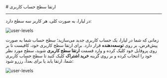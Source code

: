 

<Layout>
<Head>
<title>مستندات ارتقا سطح حساب کاربری - لیارا</title>
<meta property="og:title" content="مستندات خدمات رایانش ابری لیارا" />
<meta property="og:description" content="مستندات مربوط به نحوه ارتقا سطح حساب کاربری در پنل کاربری لیارا"  />
<meta property="og:image" content="https://files.liara.ir/liara/logos/liara-poster.jpg" />
</Head>
# ارتقا سطح حساب کاربری
<hr className="mb-2" />


در لیارا، به صورت کلی، هر کاربر سه سطح دارد:

<div className="h-4" />
<img src="https://files.liara.ir/liara/docs/user-levels.png" alt="user-levels"/>
<div className="h-4" />

زمانی که شما در لیارا، یک حساب کاربری جدید می‌سازید؛ سطح حساب شما به صورت پیش‌فرض، بر روی **توسعه‌دهنده** قرار دارد. 
برای ارتقا سطح کاربری خود، کافیست تا بر روی پروفایل خود کلیک کرده و وارد قسمت **ارتقا سطح کاربری** شوید، سطح مورد نظر خود را انتخاب کرده و بر روی گزینه **خرید اشتراک** کلیک کنید تا سطح حساب کاربری شما، ارتقا یابد یا برای بعداً، رزرو شود:

<div className="h-4" />
<img src="https://files.liara.ir/liara/docs/update-user-level.gif" alt="user-levels"/>
<div className="h-4" />

</Layout>